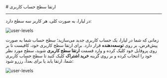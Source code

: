 

<Layout>
<Head>
<title>مستندات ارتقا سطح حساب کاربری - لیارا</title>
<meta property="og:title" content="مستندات خدمات رایانش ابری لیارا" />
<meta property="og:description" content="مستندات مربوط به نحوه ارتقا سطح حساب کاربری در پنل کاربری لیارا"  />
<meta property="og:image" content="https://files.liara.ir/liara/logos/liara-poster.jpg" />
</Head>
# ارتقا سطح حساب کاربری
<hr className="mb-2" />


در لیارا، به صورت کلی، هر کاربر سه سطح دارد:

<div className="h-4" />
<img src="https://files.liara.ir/liara/docs/user-levels.png" alt="user-levels"/>
<div className="h-4" />

زمانی که شما در لیارا، یک حساب کاربری جدید می‌سازید؛ سطح حساب شما به صورت پیش‌فرض، بر روی **توسعه‌دهنده** قرار دارد. 
برای ارتقا سطح کاربری خود، کافیست تا بر روی پروفایل خود کلیک کرده و وارد قسمت **ارتقا سطح کاربری** شوید، سطح مورد نظر خود را انتخاب کرده و بر روی گزینه **خرید اشتراک** کلیک کنید تا سطح حساب کاربری شما، ارتقا یابد یا برای بعداً، رزرو شود:

<div className="h-4" />
<img src="https://files.liara.ir/liara/docs/update-user-level.gif" alt="user-levels"/>
<div className="h-4" />

</Layout>